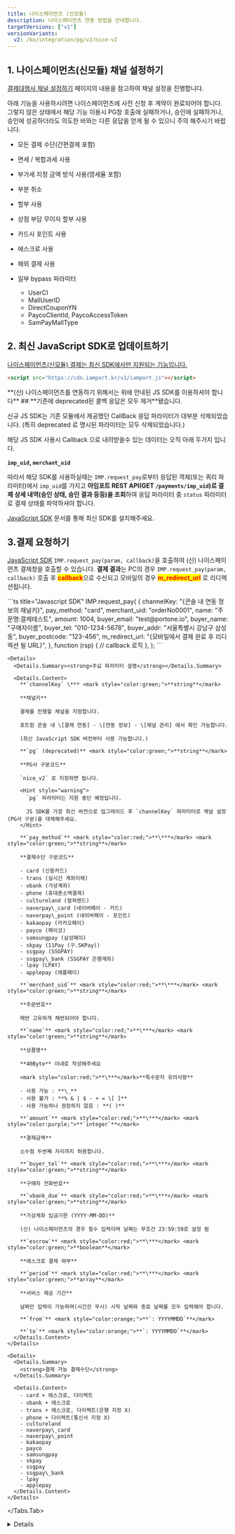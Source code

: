 ```yaml
---
title: 나이스페이먼츠 (신모듈)
description: 나이스페이먼츠 연동 방법을 안내합니다.
targetVersions: ["v1"]
versionVariants:
  v2: /ko/integration/pg/v2/nice-v2
---
```



## 1. 나이스페이먼츠(신모듈) 채널 설정하기

[결제대행사 채널 설정하기](/opi/ko/integration/ready/readme#3-결제대행사-채널-설정하기) 페이지의 내용을 참고하여 채널 설정을 진행합니다.

아래 기능을 사용하시려면 나이스페이먼츠에 사전 신청 후 계약이 완료되어야 합니다.
그렇지 않은 상태에서 해당 기능 이용시 PG창 호출에 실패하거나, 승인에 실패하거나,
승인에 성공하더라도 의도한 바와는 다른 응답을 얻게 될 수 있으니 주의 해주시기 바랍니다.

- 모든 결제 수단(간편결제 포함)

- 면세 / 복합과세 사용

- 부가세 지정 금액 방식 사용(영세율 포함)

- 부분 취소

- 할부 사용

- 상점 부담 무이자 할부 사용

- 카드사 포인트 사용

- 에스크로 사용

- 해외 결제 사용

- 일부 bypass 파라미터
  - UserCI
  - MallUserID
  - DirectCouponYN
  - PaycoClientId, PaycoAccessToken
  - SamPayMallType

## 2. 최신 JavaScript SDK로 업데이트하기 <a href="#2." id="2." />

나이스페이먼츠(신모듈) 결제는 최신 SDK에서만 지원되는 기능입니다.

```html title="JS SDK"
<script src="https://cdn.iamport.kr/v1/iamport.js"></script>
```

<Hint style="info">
  **(신) 나이스페이먼츠를 연동하기 위해서는 위에 안내된 JS SDK를 이용하셔야 합니다**
</Hint>

<Hint style="danger">
  ## **기존에 deprecated된 콜백 응답은 모두 제거**됐습니다.

  신규 JS SDK는 기존 모듈에서 제공했던 CallBack 응답 파라미터가 대부분 삭제되었습니다.
  (특히 deprecated 로 명시된 파라미터는 모두 삭제되었습니다.)

  해당 JS SDK 사용시 Callback 으로 내려받을수 있는 데이터는 오직 아래 두가지 입니다.

  **`imp_uid`, `merchant_uid`**

  따라서 해당 SDK를 사용하실때는 `IMP.request_pay`로부터 응답된 객체(또는 쿼리 파라미터)에서
  `imp_uid`를 가지고 **아임포트 REST API(GET `/payments/imp_uid`)로 결제 상세 내역(승인 상태, 승인 결과 등등)을 조회**하여
  응답 파라미터 중 `status` 파라미터로 결제 상태를 파악하셔야 합니다.
</Hint>

[JavaScript SDK](/opi/ko/integration/sdk/javascript-sdk/readme) 문서를 통해 최신 SDK를 설치해주세요.

## 3.결제 요청하기

[JavaScript SDK](/opi/ko/integration/sdk/javascript-sdk/readme) `IMP.request_pay(param, callback)`을 호출하여
(신) 나이스페이먼츠 결제창을 호출할 수 있습니다. **결제 결과**는 PC의 경우 `IMP.request_pay(param,
callback)` 호출 후 <mark style="color:red;">**callback**</mark>으로 수신되고 모바일의 경우
<mark style="color:red;">**m\_redirect\_url**</mark> 로 리디렉션됩니다.

<Tabs>
  <Tabs.Tab title="인증결제창 요청">
    ```ts title="Javascript SDK"
    IMP.request_pay(
      {
        channelKey: "{콘솔 내 연동 정보의 채널키}",
        pay_method: "card",
        merchant_uid: "orderNo0001",
        name: "주문명:결제테스트",
        amount: 1004,
        buyer_email: "test@portone.io",
        buyer_name: "구매자이름",
        buyer_tel: "010-1234-5678",
        buyer_addr: "서울특별시 강남구 삼성동",
        buyer_postcode: "123-456",
        m_redirect_url: "{모바일에서 결제 완료 후 리디렉션 될 URL}",
      },
      function (rsp) {
        // callback 로직
      },
    );
    ```

    <Details>
      <Details.Summary><strong>주요 파라미터 설명</strong></Details.Summary>

      <Details.Content>
        **`channelKey` \*** <mark style="color:green;">**string**</mark>

        **채널키**

        결제를 진행할 채널을 지정합니다.

        포트원 콘솔 내 \[결제 연동] - \[연동 정보] - \[채널 관리] 에서 확인 가능합니다.

        (최신 JavaScript SDK 버전부터 사용 가능합니다.)

        **`pg` (deprecated)** <mark style="color:green;">**string**</mark>

        **PG사 구분코드**

        `nice_v2` 로 지정하면 됩니다.

        <Hint style="warning">
          `pg` 파라미터는 지원 중단 예정입니다.

          JS SDK를 가장 최신 버전으로 업그레이드 후 `channelKey` 파라미터로 채널 설정(PG사 구분)을 대체해주세요.
        </Hint>

        **`pay_method`** <mark style="color:red;">**\***</mark> <mark style="color:green;">**string**</mark>

        **결제수단 구분코드**

        - card (신용카드)
        - trans (실시간 계좌이체)
        - vbank (가상계좌)
        - phone (휴대폰소액결제)
        - cultureland (컬쳐랜드)
        - naverpay\_card (네이버페이 - 카드)
        - naverpay\_point (네이버페이 - 포인트)
        - kakaopay (카카오페이)
        - payco (페이코)
        - samsungpay (삼성페이)
        - skpay (11Pay (구.SKPay))
        - ssgpay (SSGPAY)
        - ssgpay\_bank (SSGPAY 은행계좌)
        - lpay (LPAY)
        - applepay (애플페이)

        **`merchant_uid`** <mark style="color:red;">**\***</mark> <mark style="color:green;">**string**</mark>

        **주문번호**

        매번 고유하게 채번되어야 합니다.

        **`name`** <mark style="color:red;">**\***</mark> <mark style="color:green;">**string**</mark>

        **상품명**

        **40Byte** 이내로 작성해주세요

        <mark style="color:red;">**\***</mark>**특수문자 유의사항**

        - 사용 가능 : **\_**
        - 사용 불가 : **% & | $ - + = \[ ]**
        - 사용 가능하나 권장하지 않음 : **( )**

        **`amount`** <mark style="color:red;">**\***</mark> <mark style="color:purple;">**`integer`**</mark>

        **결제금액**

        소수점 두번째 자리까지 허용합니다.

        **`buyer_tel`** <mark style="color:red;">**\***</mark> <mark style="color:green;">**string**</mark>

        **구매자 전화번호**

        **`vbank_due`** <mark style="color:red;">**\***</mark> <mark style="color:green;">**string**</mark>

        **가상계좌 입금기한 (YYYY-MM-DD)**

        (신) 나이스페이먼츠의 경우 필수 입력이며 날짜는 무조건 23:59:59로 설정 됨

        **`escrow`** <mark style="color:red;">**\***</mark> <mark style="color:green;">**boolean**</mark>

        **에스크로 결제 여부**

        **`period`** <mark style="color:red;">**\***</mark> <mark style="color:green;">**array**</mark>

        **서비스 제공 기간**

        날짜만 입력이 가능하며(시간은 무시) 시작 날짜와 종료 날짜를 모두 입력해야 합니다.

        **`from`** <mark style="color:orange;">**`: YYYYMMDD`**</mark>

        **`to`** <mark style="color:orange;">**`: YYYYMMDD`**</mark>
      </Details.Content>
    </Details>

    <Details>
      <Details.Summary>
        <strong>결제 가능 결제수단</strong>
      </Details.Summary>

      <Details.Content>
        - card + 에스크로, 다이렉트
        - vbank + 에스크로
        - trans + 에스크로, 다이렉트(은행 지정 X)
        - phone + 다이렉트(통신사 지정 X)
        - cultureland
        - naverpay\_card
        - naverpay\_point
        - kakaopay
        - payco
        - samsungpay
        - skpay
        - ssgpay
        - ssgpay\_bank
        - lpay
        - applepay
      </Details.Content>
    </Details>
  </Tabs.Tab>
</Tabs>

<Details>
  <Details.Summary>
    <strong>가능한 결제 환경</strong>
  </Details.Summary>

  <Details.Content>
    - PC (iframe)
    - 모바일 (리디렉션)
  </Details.Content>
</Details>
